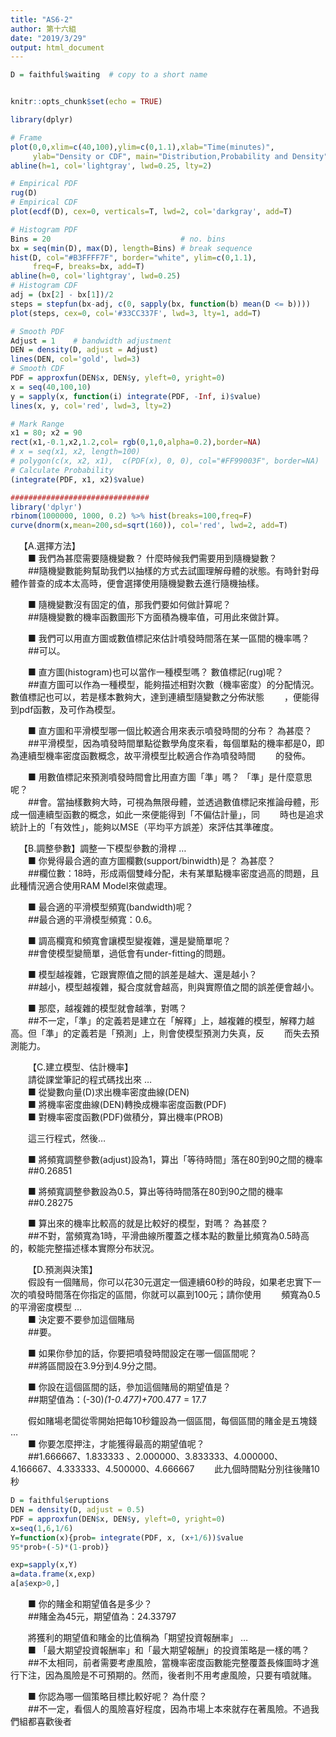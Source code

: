 ```yaml
---
title: "AS6-2"
author: 第十六組
date: "2019/3/29"
output: html_document
---
```


```r
D = faithful$waiting  # copy to a short name


knitr::opts_chunk$set(echo = TRUE)

library(dplyr)
```

```r

# Frame
plot(0,0,xlim=c(40,100),ylim=c(0,1.1),xlab="Time(minutes)", 
     ylab="Density or CDF", main="Distribution,Probability and Density")
abline(h=1, col='lightgray', lwd=0.25, lty=2)

# Empirical PDF
rug(D)
# Empirical CDF
plot(ecdf(D), cex=0, verticals=T, lwd=2, col='darkgray', add=T)

# Histogram PDF
Bins = 20                             # no. bins
bx = seq(min(D), max(D), length=Bins) # break sequence 
hist(D, col="#B3FFFF7F", border="white", ylim=c(0,1.1),
     freq=F, breaks=bx, add=T)
abline(h=0, col='lightgray', lwd=0.25)
# Histogram CDF
adj = (bx[2] - bx[1])/2
steps = stepfun(bx-adj, c(0, sapply(bx, function(b) mean(D <= b))))
plot(steps, cex=0, col='#33CC337F', lwd=3, lty=1, add=T)

# Smooth PDF
Adjust = 1    # bandwidth adjustment
DEN = density(D, adjust = Adjust)
lines(DEN, col='gold', lwd=3)
# Smooth CDF
PDF = approxfun(DEN$x, DEN$y, yleft=0, yright=0)
x = seq(40,100,10)
y = sapply(x, function(i) integrate(PDF, -Inf, i)$value)
lines(x, y, col='red', lwd=3, lty=2) 

# Mark Range
x1 = 80; x2 = 90
rect(x1,-0.1,x2,1.2,col= rgb(0,1,0,alpha=0.2),border=NA)
# x = seq(x1, x2, length=100)
# polygon(c(x, x2, x1),  c(PDF(x), 0, 0), col="#FF99003F", border=NA)
# Calculate Probability
(integrate(PDF, x1, x2)$value)

###############################
library('dplyr')
rbinom(1000000, 1000, 0.2) %>% hist(breaks=100,freq=F)
curve(dnorm(x,mean=200,sd=sqrt(160)), col='red', lwd=2, add=T)
```

&emsp;【A.選擇方法】<br>
&emsp; ■ 我們為甚麼需要隨機變數？ 什麼時候我們需要用到隨機變數？<br>
&emsp; ##隨機變數能夠幫助我們以抽樣的方式去試圖理解母體的狀態。有時針對母體作普查的成本太高時，便會選擇使用隨機變數去進行隨機抽樣。<br>

&emsp; ■ 隨機變數沒有固定的值，那我們要如何做計算呢？<br>
&emsp; ##隨機變數的機率函數圖形下方面積為機率值，可用此來做計算。<br>

&emsp; ■ 我們可以用直方圖或數值標記來估計噴發時間落在某一區間的機率嗎？<br>
&emsp; ##可以。<br>

&emsp; ■ 直方圖(histogram)也可以當作一種模型嗎？ 數值標記(rug)呢？<br>
&emsp; ##直方圖可以作為一種模型，能夠描述相對次數（機率密度）的分配情況。數值標記也可以，若是樣本數夠大，達到連續型隨變數之分佈狀態
&emsp; ，便能得到pdf函數，及可作為模型。<br>

&emsp; ■ 直方圖和平滑模型哪一個比較適合用來表示噴發時間的分布？ 為甚麼？<br>
&emsp; ##平滑模型，因為噴發時間單點從數學角度來看，每個單點的機率都是0，即為連續型機率密度函數概念，故平滑模型比較適合作為噴發時間
&emsp; 的發佈。<br>

&emsp; ■ 用數值標記來預測噴發時間會比用直方圖「準」嗎？ 「準」是什麼意思呢？<br>
&emsp; ##會。當抽樣數夠大時，可視為無限母體，並透過數值標記來推論母體，形成一個連續型函數的概念，如此一來便能得到「不偏估計量」，同
&emsp; 時也是追求統計上的「有效性」，能夠以MSE（平均平方誤差）來評估其準確度。<br>




&emsp;【B.調整參數】調整一下模型參數的滑桿 …<br>
&emsp; ■ 你覺得最合適的直方圖欄數(support/binwidth)是？ 為甚麼？<br>
&emsp; ##欄位數：18時，形成兩個雙峰分配，未有某單點機率密度過高的問題，且此種情況適合使用RAM Model來做處理。<br>

&emsp; ■ 最合適的平滑模型頻寬(bandwidth)呢？<br>
&emsp; ##最合適的平滑模型頻寬：0.6。<br>

&emsp; ■ 調高欄寬和頻寬會讓模型變複雜，還是變簡單呢？<br>
&emsp; ##會使模型變簡單，過低會有under-fitting的問題。<br>

&emsp; ■ 模型越複雜，它跟實際值之間的誤差是越大、還是越小？<br>
&emsp; ##越小，模型越複雜，擬合度就會越高，則與實際值之間的誤差便會越小。<br>

&emsp; ■ 那麼，越複雜的模型就會越準，對嗎？<br>
&emsp; ##不一定，「準」的定義若是建立在「解釋」上，越複雜的模型，解釋力越高。但「準」的定義若是「預測」上，則會使模型預測力失真，反
&emsp; 而失去預測能力。<br>



&emsp; 【C.建立模型、估計機率】<br>
&emsp; 請從課堂筆記的程式碼找出來 … <br>
&emsp; ■ 從變數向量(D)求出機率密度曲線(DEN)<br>
&emsp; ■ 將機率密度曲線(DEN)轉換成機率密度函數(PDF)<br>
&emsp; ■ 對機率密度函數(PDF)做積分，算出機率(PROB)<br>

&emsp; 這三行程式，然後…<br>

&emsp; ■ 將頻寬調整參數(adjust)設為1，算出「等待時間」落在80到90之間的機率<br>
&emsp; ##0.26851<br>

&emsp; ■ 將頻寬調整參數設為0.5，算出等待時間落在80到90之間的機率<br>
&emsp; ##0.28275<br>

&emsp; ■ 算出來的機率比較高的就是比較好的模型，對嗎？ 為甚麼？<br>
&emsp; ##不對，當頻寬為1時，平滑曲線所覆蓋之樣本點的數量比頻寬為0.5時高的，較能完整描述樣本實際分布狀況。<br>




&emsp; 【D.預測與決策】<br>
&emsp; 假設有一個賭局，你可以花30元選定一個連續60秒的時段，如果老忠實下一次的噴發時間落在你指定的區間，你就可以贏到100元；請你使用
&emsp; 頻寬為0.5的平滑密度模型 …<br>
&emsp; ■ 決定要不要參加這個賭局<br>
&emsp; ##要。<br>

&emsp; ■ 如果你參加的話，你要把噴發時間設定在哪一個區間呢？<br>
&emsp; ##將區間設在3.9分到4.9分之間。<br>

&emsp; ■ 你設在這個區間的話，參加這個賭局的期望值是？<br>
&emsp; ##期望值為：(-30)*(1-0.477)+70*0.477 = 17.7<br>


&emsp; 假如賭場老闆從零開始把每10秒鐘設為一個區間，每個區間的賭金是五塊錢 …<br>
&emsp; ■ 你要怎麼押注，才能獲得最高的期望值呢？<br>
&emsp; ##1.666667、1.833333 、2.000000、3.833333、4.000000、4.166667、4.333333、4.500000、4.666667
&emsp; 此九個時間點分別往後賭10秒<br>
```r
D = faithful$eruptions
DEN = density(D, adjust = 0.5)
PDF = approxfun(DEN$x, DEN$y, yleft=0, yright=0) 
x=seq(1,6,1/6)
Y=function(x){prob= integrate(PDF, x, (x+1/6))$value
95*prob+(-5)*(1-prob)}

exp=sapply(x,Y)
a=data.frame(x,exp)
a[a$exp>0,]
```

&emsp; ■ 你的賭金和期望值各是多少？<br>
&emsp; ##賭金為45元，期望值為：24.33797<br>


&emsp; 將獲利的期望值和賭金的比值稱為「期望投資報酬率」 …<br>
&emsp; ■ 「最大期望投資報酬率」和「最大期望報酬」的投資策略是一樣的嗎？<br>
&emsp; ##不太相同，前者需要考慮風險，當機率密度函數能完整覆蓋長條圖時才進行下注，因為風險是不可預期的。然而，後者則不用考慮風險，只要有噴就賭。<br>

&emsp; ■ 你認為哪一個策略目標比較好呢？ 為什麼？<br>
&emsp; ##不一定，看個人的風險喜好程度，因為市場上本來就存在著風險。不過我們組都喜歡後者<br>

